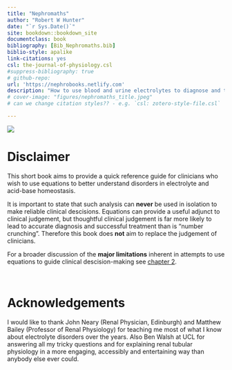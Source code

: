 ```yaml
--- 
title: "Nephromaths"
author: "Robert W Hunter"
date: "`r Sys.Date()`"
site: bookdown::bookdown_site
documentclass: book
bibliography: [Bib_Nephromaths.bib]
biblio-style: apalike
link-citations: yes
csl: the-journal-of-physiology.csl
#suppress-bibliography: true
# github-repo: 
url: 'https://nephrobooks.netlify.com'
description: "How to use blood and urine electrolytes to diagnose and treat electrolyte and acid-base disorders."
# cover-image: "figures/nephromaths_title.jpeg"
# can we change citation styles?? - e.g. `csl: zotero-style-file.csl` 

---
```


![](figures/nephromaths_title.jpeg)

# Disclaimer {- #disc}
This short book aims to provide a quick reference guide for clinicians who wish to use equations to better understand disorders in electrolyte and acid-base homeostasis.  

It is important to state that such analysis can **never** be used in isolation to make reliable clinical descisions.  Equations can provide a useful adjunct to clinical judgement, but thoughtful clinical judgement is far more likely to lead to accurate diagnosis and successful treatment than is "number crunching". Therefore this book does **not** aim to replace the judgement of clinicians. 

For a broader discussion of the **major limitations** inherent in attempts to use equations to guide clinical descision-making see [chapter 2](#validity).  

<br>

# Acknowledgements {-}
I would like to thank John Neary (Renal Physician, Edinburgh) and Matthew Bailey (Professor of Renal Physiology) for teaching me most of what I know about electrolyte disorders over the years.  Also Ben Walsh at UCL for answering all my tricky questions and for explaining renal tubular physiology in a more engaging, accessibly and entertaining way than anybody else ever could.  
